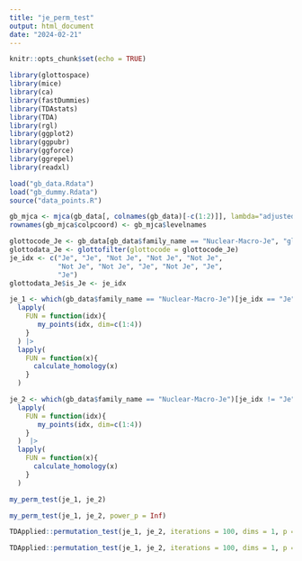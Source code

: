 ```yaml
---
title: "je_perm_test"
output: html_document
date: "2024-02-21"
---
```


```r
knitr::opts_chunk$set(echo = TRUE)
```

```r
library(glottospace)
library(mice)
library(ca)
library(fastDummies)
library(TDAstats)
library(TDA)
library(rgl)
library(ggplot2)
library(ggpubr)
library(ggforce)
library(ggrepel)
library(readxl)
```

```r
load("gb_data.Rdata")
load("gb_dummy.Rdata")
source("data_points.R")
```

```r
gb_mjca <- mjca(gb_data[, colnames(gb_data)[-c(1:2)]], lambda="adjusted") # "Burt", "adjusted", "indicator"
rownames(gb_mjca$colpcoord) <- gb_mjca$levelnames
```

```r
glottocode_Je <- gb_data[gb_data$family_name == "Nuclear-Macro-Je", "glottocode"]
glottodata_Je <- glottofilter(glottocode = glottocode_Je)
je_idx <- c("Je", "Je", "Not Je", "Not Je", "Not Je",
            "Not Je", "Not Je", "Je", "Not Je", "Je",
            "Je")
glottodata_Je$is_Je <- je_idx
```

```r
je_1 <- which(gb_data$family_name == "Nuclear-Macro-Je")[je_idx == "Je"] |>
  lapply(
    FUN = function(idx){
       my_points(idx, dim=c(1:4))
    }
  ) |>
  lapply(
    FUN = function(x){
      calculate_homology(x)
    }
  )
```

```r
je_2 <- which(gb_data$family_name == "Nuclear-Macro-Je")[je_idx != "Je"] |>
  lapply(
    FUN = function(idx){
       my_points(idx, dim=c(1:4))
    }
  )  |>
  lapply(
    FUN = function(x){
      calculate_homology(x)
    }
  )
```

```r
my_perm_test(je_1, je_2)
```

```r
my_perm_test(je_1, je_2, power_p = Inf)
```

```r
TDApplied::permutation_test(je_1, je_2, iterations = 100, dims = 1, p = 2, q = 1) # The p-value of permutation test is not unique
```

```r
TDApplied::permutation_test(je_1, je_2, iterations = 100, dims = 1, p = Inf, q = 1) # The p-value of permutation test is not unique
```







